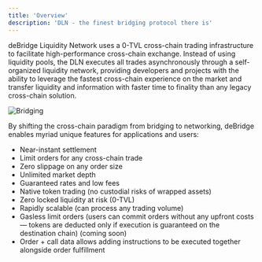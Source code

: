 ```yaml
---
title: 'Overview'
description: 'DLN - the finest bridging protocol there is'
---
```


deBridge Liquidity Network uses a 0-TVL cross-chain trading infrastructure to facilitate high-performance cross-chain exchange. 
Instead of using liquidity pools, the DLN executes all trades asynchronously through a self-organized liquidity network, providing developers 
and projects with the ability to leverage the fastest cross-chain experience on the market and transfer liquidity and information with faster 
time to finality than any legacy cross-chain solution.

![Bridging](/images/DLN-intro.png)

By shifting the cross-chain paradigm from bridging to networking, deBridge enables myriad unique features for applications and users:
- Near-instant settlement
- Limit orders for any cross-chain trade
- Zero slippage on any order size
- Unlimited market depth
- Guaranteed rates and low fees
- Native token trading (no custodial risks of wrapped assets)
- Zero locked liquidity at risk (0-TVL)
- Rapidly scalable (can process any trading volume)
- Gasless limit orders (users can commit orders without any upfront costs — tokens are deducted only if execution is guaranteed on the destination chain) (coming soon)
- Order + call data allows adding instructions to be executed together alongside order fulfillment